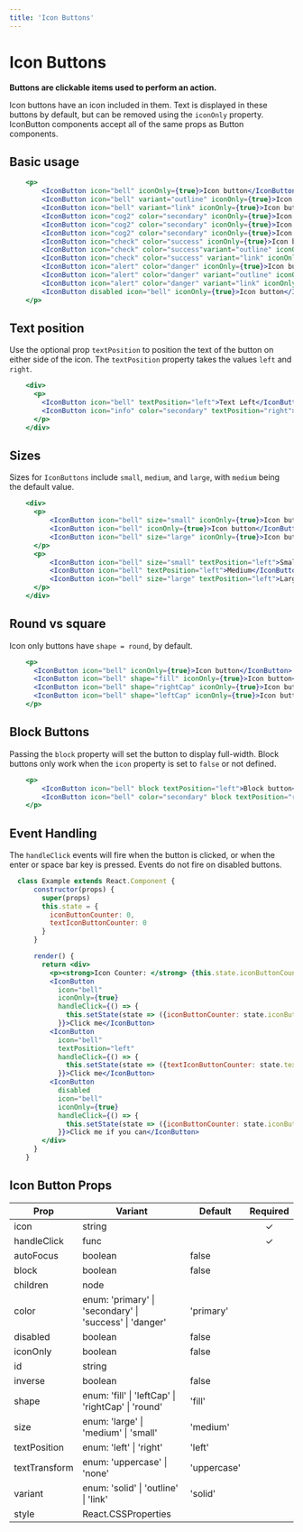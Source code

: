 ```yaml
---
title: 'Icon Buttons'
---
```


# Icon Buttons

**Buttons are clickable items used to perform an action.**

Icon buttons have an icon included in them. Text is displayed in these buttons by default, but can be removed using the `iconOnly` property.
IconButton components accept all of the same props as Button components.

## Basic usage

```.jsx
    <p>
        <IconButton icon="bell" iconOnly={true}>Icon button</IconButton>
        <IconButton icon="bell" variant="outline" iconOnly={true}>Icon button</IconButton>
        <IconButton icon="bell" variant="link" iconOnly={true}>Icon button</IconButton>
        <IconButton icon="cog2" color="secondary" iconOnly={true}>Icon button</IconButton>
        <IconButton icon="cog2" color="secondary" iconOnly={true}>Icon button</IconButton>
        <IconButton icon="cog2" color="secondary" iconOnly={true}>Icon button</IconButton>
        <IconButton icon="check" color="success" iconOnly={true}>Icon button</IconButton>
        <IconButton icon="check" color="success"variant="outline" iconOnly={true}>Icon button</IconButton>
        <IconButton icon="check" color="success" variant="link" iconOnly={true}>Icon button</IconButton>
        <IconButton icon="alert" color="danger" iconOnly={true}>Icon button</IconButton>
        <IconButton icon="alert" color="danger" variant="outline" iconOnly={true}>Icon button</IconButton>
        <IconButton icon="alert" color="danger" variant="link" iconOnly={true}>Icon button</IconButton>
        <IconButton disabled icon="bell" iconOnly={true}>Icon button</IconButton>
    </p>
```

## Text position

Use the optional prop `textPosition` to position the text of the button on either side of the icon.
The `textPosition` property takes the values `left` and `right`.

```.jsx
    <div>
      <p>
        <IconButton icon="bell" textPosition="left">Text Left</IconButton>
        <IconButton icon="info" color="secondary" textPosition="right">Text Right</IconButton>
      </p>
    </div>
```

## Sizes

Sizes for `IconButtons` include `small`, `medium`, and `large`, with `medium` being the default value.

```.jsx
    <div>
      <p>
          <IconButton icon="bell" size="small" iconOnly={true}>Icon button</IconButton>
          <IconButton icon="bell" iconOnly={true}>Icon button</IconButton>
          <IconButton icon="bell" size="large" iconOnly={true}>Icon button</IconButton>
      </p>
      <p>
          <IconButton icon="bell" size="small" textPosition="left">Small</IconButton>
          <IconButton icon="bell" textPosition="left">Medium</IconButton>
          <IconButton icon="bell" size="large" textPosition="left">Large</IconButton>
      </p>
    </div>
```

## Round vs square

Icon only buttons have `shape = round`, by default.

```.jsx
    <p>
      <IconButton icon="bell" iconOnly={true}>Icon button</IconButton>
      <IconButton icon="bell" shape="fill" iconOnly={true}>Icon button</IconButton>
      <IconButton icon="bell" shape="rightCap" iconOnly={true}>Icon button</IconButton>
      <IconButton icon="bell" shape="leftCap" iconOnly={true}>Icon button</IconButton>
    </p>
```

## Block Buttons

Passing the `block` property will set the button to display full-width.
Block buttons only work when the `icon` property is set to `false` or not defined.

```.jsx
    <p>
        <IconButton icon="bell" block textPosition="left">Block button</IconButton>
        <IconButton icon="bell" color="secondary" block textPosition="right">Block button</IconButton>
    </p>
```

## Event Handling

The `handleClick` events will fire when the button is clicked, or when the enter or space bar key is pressed.
Events do not fire on disabled buttons.

```.jsx
  class Example extends React.Component {
      constructor(props) {
        super(props)
        this.state = {
          iconButtonCounter: 0,
          textIconButtonCounter: 0
        }
      }

      render() {
        return <div>
          <p><strong>Icon Counter: </strong> {this.state.iconButtonCounter} | <strong>Text Icon Counter: </strong> {this.state.textIconButtonCounter}</p>
          <IconButton
            icon="bell"
            iconOnly={true}
            handleClick={() => {
              this.setState(state => ({iconButtonCounter: state.iconButtonCounter + 1}))
            }}>Click me</IconButton>
          <IconButton
            icon="bell"
            textPosition="left"
            handleClick={() => {
              this.setState(state => ({textIconButtonCounter: state.textIconButtonCounter + 1}))
            }}>Click me</IconButton>
          <IconButton
            disabled
            icon="bell"
            iconOnly={true}
            handleClick={() => {
              this.setState(state => ({iconButtonCounter: state.iconButtonCounter + 1}))
            }}>Click me if you can</IconButton>
        </div>
      }
    }
```

## Icon Button Props

| Prop          | Variant                                                             | Default     | Required |
| ------------- | ------------------------------------------------------------------- | ----------- | :------: |
| icon          | string                                                              |             | &#10003; |
| handleClick   | func                                                                |             | &#10003; |
| autoFocus     | boolean                                                             | false       |
| block         | boolean                                                             | false       |
| children      | node                                                                |             |
| color         | enum: 'primary' &#124; 'secondary' &#124; 'success' &#124; 'danger' | 'primary'   |
| disabled      | boolean                                                             | false       |
| iconOnly      | boolean                                                             | false       |
| id            | string                                                              |             |
| inverse       | boolean                                                             | false       |
| shape         | enum: 'fill' &#124; 'leftCap' &#124; 'rightCap' &#124; 'round'      | 'fill'      |
| size          | enum: 'large' &#124; 'medium' &#124; 'small'                        | 'medium'    |
| textPosition  | enum: 'left' &#124; 'right'                                         | 'left'      |
| textTransform | enum: 'uppercase' &#124; 'none'                                     | 'uppercase' |
| variant       | enum: 'solid' &#124; 'outline' &#124; 'link'                        | 'solid'     |
| style         | React.CSSProperties                                                 |             |

